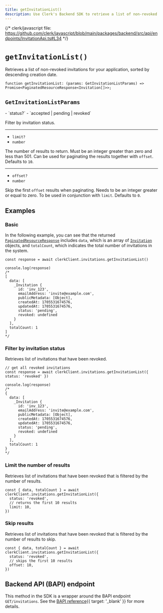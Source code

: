 ```yaml
---
title: getInvitationList()
description: Use Clerk's Backend SDK to retrieve a list of non-revoked invitations for your application.
---
```


{/* clerk/javascript file: https://github.com/clerk/javascript/blob/main/packages/backend/src/api/endpoints/InvitationApi.ts#L34 */}

# `getInvitationList()`

Retrieves a list of non-revoked invitations for your application, sorted by descending creation date.

```tsx {{ prettier: false }}
function getInvitationList: (params: GetInvitationListParams) => Promise<PaginatedResourceResponse<Invitation[]>>;
```

## `GetInvitationListParams`

<Properties>
  - `status?`
  - `accepted | pending | revoked`

  Filter by invitation status.

  ---

  - `limit?`
  - `number`

  The number of results to return. Must be an integer greater than zero and less than 501. Can be used for paginating the results together with `offset`. Defaults to `10`.

  ---

  - `offset?`
  - `number`

  Skip the first `offset` results when paginating. Needs to be an integer greater or equal to zero. To be used in conjunction with `limit`. Defaults to `0`.
</Properties>

## Examples

### Basic

In the following example, you can see that the returned [`PaginatedResourceResponse`](/docs/references/backend/types/paginated-resource-response) includes `data`, which is an array of [`Invitation`](/docs/references/backend/types/backend-invitation) objects, and `totalCount`, which indicates the total number of invitations in the system.

```tsx
const response = await clerkClient.invitations.getInvitationList()

console.log(response)
/*
[
  data: [
    _Invitation {
      id: 'inv_123',
      emailAddress: 'invite@example.com',
      publicMetadata: [Object],
      createdAt: 1705531674576,
      updatedAt: 1705531674576,
      status: 'pending',
      revoked: undefined
    }
  ],
  totalCount: 1
]
*/
```

### Filter by invitation status

Retrieves list of invitations that have been revoked.

```tsx
// get all revoked invitations
const response = await clerkClient.invitations.getInvitationList({ status: 'revoked' })

console.log(response)
/*
{
  data: [
    _Invitation {
      id: 'inv_123',
      emailAddress: 'invite@example.com',
      publicMetadata: [Object],
      createdAt: 1705531674576,
      updatedAt: 1705531674576,
      status: 'pending',
      revoked: undefined
    }
  ],
  totalCount: 1
}
*/
```

### Limit the number of results

Retrieves list of invitations that have been revoked that is filtered by the number of results.

```tsx
const { data, totalCount } = await clerkClient.invitations.getInvitationList({
  status: 'revoked',
  // returns the first 10 results
  limit: 10,
})
```

### Skip results

Retrieves list of invitations that have been revoked that is filtered by the number of results to skip.

```tsx
const { data, totalCount } = await clerkClient.invitations.getInvitationList({
  status: 'revoked',
  // skips the first 10 results
  offset: 10,
})
```

## Backend API (BAPI) endpoint

This method in the SDK is a wrapper around the BAPI endpoint `GET/invitations`. See the [BAPI reference](/docs/reference/backend-api/tag/Invitations#operation/ListInvitations){{ target: '_blank' }} for more details.
